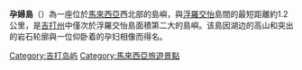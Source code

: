 '''孕婦島'''（{{lang-ms|Pulau Dayang Bunting}}）為一座位於[[馬來西亞|馬來西亞]]西北部的島嶼，與[[浮羅交怡|浮羅交怡]]島間的最短距離約1.2公里，是[[吉打州|吉打州]]中僅次於浮羅交怡島面積第二大的島嶼。该島因湖边的高山和突出的岩石轮廓與一位仰卧着的孕妇相像而得名。
{{Infobox islands
| name = 孕婦島
| map = Malaysia peninsula
| map_width=220
| lat_d=6   | lat_m=14  |lat_s=15.02  |lat_NS=N
| long_d=99 | long_m=48 |long_s=24.75 |long_EW=E
| display          = inline
| location         = [[麻六甲海峽|麻六甲海峽]]
| country          = {{flag|Malaysia}}
}}

{{Malaysia-geo-stub}}
[[Category:吉打岛屿|Category:吉打岛屿]]
[[Category:馬來西亞旅遊景點|Category:馬來西亞旅遊景點]]